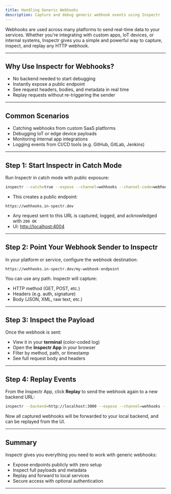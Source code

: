 ```yaml
---
title: Handling Generic Webhooks
description: Capture and debug generic webhook events using Inspectr
---
```



<FlowIngressWebhook client:only="react" />


[//]: # (# Handling Generic Webhooks with Inspectr)
Webhooks are used across many platforms to send real-time data to your services. Whether you're integrating with custom apps, IoT devices, or internal systems, Inspectr gives you a simple and powerful way to capture, inspect, and replay any HTTP webhook.

---

## Why Use Inspectr for Webhooks?

* No backend needed to start debugging
* Instantly expose a public endpoint
* See request headers, bodies, and metadata in real time
* Replay requests without re-triggering the sender

---

## Common Scenarios

* Catching webhooks from custom SaaS platforms
* Debugging IoT or edge device payloads
* Monitoring internal app integrations
* Logging events from CI/CD tools (e.g. GitHub, GitLab, Jenkins)

---

## Step 1: Start Inspectr in Catch Mode

Run Inspectr in catch mode with public exposure:

```bash
inspectr --catch=true --expose --channel=wehhooks --channel-code=webhooks123
```

* This creates a public endpoint:

```
https://wehhooks.in-spectr.dev
```

* Any request sent to this URL is captured, logged, and acknowledged with `200 OK`
* UI: [http://localhost:4004](http://localhost:4004)

---

## Step 2: Point Your Webhook Sender to Inspectr

In your platform or service, configure the webhook destination:

```
https://wehhooks.in-spectr.dev/my-webhook-endpoint
```

You can use any path. Inspectr will capture:

* HTTP method (GET, POST, etc.)
* Headers (e.g. auth, signature)
* Body (JSON, XML, raw text, etc.)

---

## Step 3: Inspect the Payload

Once the webhook is sent:

* View it in your **terminal** (color-coded log)
* Open the **Inspectr App** in your browser
* Filter by method, path, or timestamp
* See full request body and headers

---

## Step 4: Replay Events

From the Inspectr App, click **Replay** to send the webhook again to a new backend URL:

```bash
inspectr --backend=http://localhost:3000 --expose --channel=wehhooks --channel-code=secret123
```

Now all captured webhooks will be forwarded to your local backend, and can be replayed from the UI.

---

## Summary

Inspectr gives you everything you need to work with generic webhooks:

* Expose endpoints publicly with zero setup
* Inspect full payloads and metadata
* Replay and forward to local services
* Secure access with optional authentication

---

[//]: # (## 📚 Related Topics)
[//]: # ()
[//]: # (* [Webhook Debugging →]&#40;/guides/webhook-debugging&#41;)
[//]: # (* [Public Exposure →]&#40;/exposing/exposing-publicly&#41;)
[//]: # (* [Replay Mode →]&#40;/core-concepts/how-it-works&#41;)
